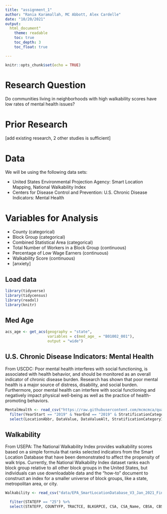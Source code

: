```yaml
---
title: "assignment_1"
author: "Rania Karamallah, MC Abbott, Alex Cardelle"
date: "10/20/2021"
output: 
  html_document"
    theme: readable
    toc: true
    toc_depth: 3
    toc_float: true

---
```


```r
knitr::opts_chunk$set(echo = TRUE)
```

# Research Question

Do communities living in neighborhoods with high walkability scores have low rates of mental health issues?

# Prior Research

[add existing research, 2 other studies is sufficient]

# Data

We will be using the following data sets:

* United States Environmental Projection Agency: Smart Location Mapping, National Walkability Index
* Centers for Disease Control and Prevention: U.S. Chronic Disease Indicators: Mental Health 

# Variables for Analysis

* County (categorical)
* Block Group (categorical)
* Combined Statistical Area (categorical)
* Total Number of Workers in a Block Group (continuous)
* Percentage of Low Wage Earners (continuous)
* Walkability Score (continuous)
* [anxiety]

## Load data

```r
library(tidyverse)
library(tidycensus)
library(readxl)
library(knitr)
```

## Med Age

```r
acs_age <- get_acs(geography = "state", 
                   variables = c(med_age_ = "B01002_001"), 
                   output = "wide")
```

## U.S. Chronic Disease Indicators: Mental Health 

From USCDC: Poor mental health interferes with social functioning, is associated with health behavior, and should be monitored as an overall indicator of chronic disease burden. Research has shown that poor mental health is a major source of distress, disability, and social burden.   Furthermore, poor mental health can interfere with social functioning and negatively impact physical well-being as well as the practice of health-promoting behaviors.

```r
MentalHealth <- read_csv("https://raw.githubusercontent.com/mcmcmca/quant_assignment_1/main/U.S._Chronic_Disease_Indicators__Mental_Health.csv") %>%
  filter(YearStart == "2019" & YearEnd == "2019" & StratificationCategory1 == "Overall" & DataValueUnit == "Number") %>%
  select(LocationAbbr, DataValue, DataValueAlt, StratificationCategory1)
```

## Walkability

From USEPA: The National Walkability Index provides walkability scores based on a simple formula that ranks selected indicators from the Smart Location Database that have been demonstrated to affect the propensity of walk trips. Currently, the National Walkability Index dataset ranks each block group relative to all other block groups in the United States, but individuals can use downloadable data and the "how-to" document to construct an index for a smaller universe of block groups, like a state, metropolitan area, or city.

```r

Walkability <- read_csv("data/EPA_SmartLocationDatabase_V3_Jan_2021_Final.csv")  %>%

  filter(STATEFP == "25") %>%
  select(STATEFP, COUNTYFP, TRACTCE, BLKGRPCE, CSA, CSA_Name, CBSA, CBSA_Name, CBSA_POP, P_WrkAge, AutoOwn0, Workers, R_LowWageWk, R_MedWageWk, R_HiWageWk, R_PCTLOWWAGE, NatWalkInd)

```

